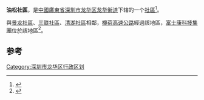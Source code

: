 '''油松社區'''，是[[中國|中國]][[廣東省|廣東省]][[深圳市|深圳市]][[龙华区_(深圳市)|龙华区]][[龙华街道_(深圳市)|龙华街道]]下辖的一个[[社區|社區]]<ref>{{Cite book|title=深圳年鉴 2011 总第27卷|last=黄玲主编|first=|publisher=深圳市史志办公室|year=2011年10月|isbn=|location=|pages=441}}</ref>。

與[[景龙社區|景龙社區]]、[[三联社區|三联社區]]、[[清湖社區|清湖社區]]相鄰，[[機荷高速公路|機荷高速公路]]經過該地區，[[富士康科技集團|富士康科技集團]]位於該地區<ref>{{Cite book|title=深圳年鉴 2008|last=深圳年鉴编辑委员会编|first=|publisher=深圳市史志办公室 |year=2008年9月|isbn=|location=深圳|pages=433}}</ref>。

== 参考==
{{reflist}}
{{深圳小作品}}

[[Category:深圳市龙华区行政区划|Category:深圳市龙华区行政区划]]